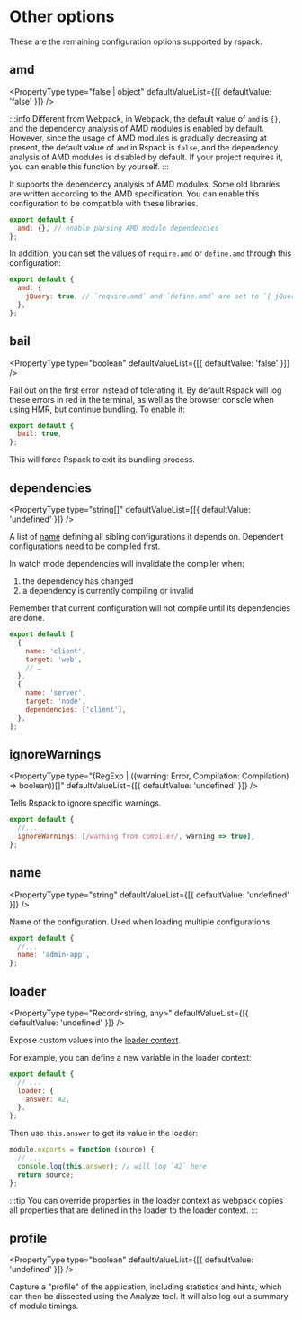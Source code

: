 
<WebpackLicense from="https://webpack.js.org/configuration/other-options/" />

# Other options

These are the remaining configuration options supported by rspack.

## amd

<ApiMeta addedVersion="1.3.0" />

<PropertyType
  type="false | object"
  defaultValueList={[{ defaultValue: 'false' }]}
/>

:::info
Different from Webpack, in Webpack, the default value of `amd` is `{}`, and the dependency analysis of AMD modules is enabled by default. However, since the usage of AMD modules is gradually decreasing at present, the default value of `amd` in Rspack is `false`, and the dependency analysis of AMD modules is disabled by default. If your project requires it, you can enable this function by yourself.
:::

It supports the dependency analysis of AMD modules. Some old libraries are written according to the AMD specification. You can enable this configuration to be compatible with these libraries.

```js title="rspack.config.mjs"
export default {
  amd: {}, // enable parsing AMD module dependencies
};
```

In addition, you can set the values of `require.amd` or `define.amd` through this configuration:

```js title="rspack.config.mjs"
export default {
  amd: {
    jQuery: true, // `require.amd` and `define.amd` are set to `{ jQuery: true }`.
  },
};
```

## bail

<PropertyType type="boolean" defaultValueList={[{ defaultValue: 'false' }]} />

Fail out on the first error instead of tolerating it. By default Rspack will log these errors in red in the terminal, as well as the browser console when using HMR, but continue bundling.
To enable it:

```js title="rspack.config.mjs"
export default {
  bail: true,
};
```

This will force Rspack to exit its bundling process.

## dependencies

<PropertyType
  type="string[]"
  defaultValueList={[{ defaultValue: 'undefined' }]}
/>

A list of [name](#name) defining all sibling configurations it depends on. Dependent configurations need to be compiled first.

In watch mode dependencies will invalidate the compiler when:

1. the dependency has changed
2. a dependency is currently compiling or invalid

Remember that current configuration will not compile until its dependencies are done.

```js title="rspack.config.mjs"
export default [
  {
    name: 'client',
    target: 'web',
    // …
  },
  {
    name: 'server',
    target: 'node',
    dependencies: ['client'],
  },
];
```

## ignoreWarnings

<PropertyType
  type="(RegExp | ((warning: Error, Compilation: Compilation) => boolean))[]"
  defaultValueList={[{ defaultValue: 'undefined' }]}
/>

Tells Rspack to ignore specific warnings.

```js title="rspack.config.mjs"
export default {
  //...
  ignoreWarnings: [/warning from compiler/, warning => true],
};
```

## name

<PropertyType
  type="string"
  defaultValueList={[{ defaultValue: 'undefined' }]}
/>

Name of the configuration. Used when loading multiple configurations.

```js title="rspack.config.mjs"
export default {
  //...
  name: 'admin-app',
};
```

## loader

<PropertyType
  type="Record<string, any>"
  defaultValueList={[{ defaultValue: 'undefined' }]}
/>

Expose custom values into the [loader context](/api/loader-api/context).

For example, you can define a new variable in the loader context:

```js title="rspack.config.mjs"
export default {
  // ...
  loader: {
    answer: 42,
  },
};
```

Then use `this.answer` to get its value in the loader:

```js title=custom-loader.js
module.exports = function (source) {
  // ...
  console.log(this.answer); // will log `42` here
  return source;
};
```

:::tip
You can override properties in the loader context as webpack copies all properties that are defined in the loader to the loader context.
:::

## profile

<PropertyType
  type="boolean"
  defaultValueList={[{ defaultValue: 'undefined' }]}
/>

Capture a "profile" of the application, including statistics and hints, which can then be dissected using the Analyze tool. It will also log out a summary of module timings.
